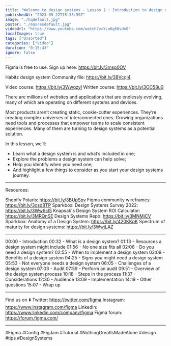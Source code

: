 ```yaml
---
title: "Welcome to design systems - Lesson 1 : Introduction to design systems"
publishedAt: "2023-05-22T15:35:59Z"
image: "./hqdefault.jpg"
poster: "./maxresdefault.jpg"
videoUrl: "https://www.youtube.com/watch?v=YLo6g58vUm0"
localImages: true
tags: ["Unsorted"]
categories: ["Video"]
duration: "0:15:43"
ignore: false
---
```


Figma is free to use. Sign up here: https://bit.ly/3msp0OV

Habitz design system Community file: https://bit.ly/3BVcql4

Video course: https://bit.ly/3WwqzyI
Written course: https://bit.ly/3OC58u0

There are millions of websites and applications that are endlessly evolving, many of which are operating on different systems and devices.

Most products aren’t creating static, cookie-cutter experiences. They’re creating complex universes of interconnected ones. Growing organizations need tools and processes that empower teams to scale consistent experiences. Many of them are turning to design systems as a potential solution.

In this lesson, we’ll:

- Learn what a design system is and what’s included in one;
- Explore the problems a design system can help solve;
- Help you identify when you need one;
- And highlight a few things to consider as you start your design systems journey.

---

Resources:

Shopify Polaris: https://bit.ly/3BUpSpv
Figma community wireframes: https://bit.ly/3osd8TP
Sparkbox: Design Systems Survey 2022: https://bit.ly/3Ww6cl5
Knapsak's Design System ROI Calculator: https://bit.ly/3MRQnSE
Design Systems Repo: https://bit.ly/3MNMjCV
Sparkbox: Anatomy of a Design System: https://bit.ly/420KKpK
Spectrum of maturity for design systems: https://bit.ly/3WwjLAZ

---

00:00 - Introduction
00:32 - What is a design system?
01:13 - Resources a design system might include
01:56 - No one size fits all
02:06 - Do you need a design system?
02:55 - When to implement a design system
03:09 - Benefits of a design system
04:25 - Signs you might need a design system
05:53 - Not everyone needs a design system
06:05 - Challenges of a design system
07:03 - Audit
07:59 - Perform an audit
09:51 - Overview of the design system process
10:18 - Steps in the process
11:37 - Considerations
12:30 - Audience
13:09 - Implementation
14:19 - Other questions
15:07 - Wrap up

---

Find us on ⬇️
Twitter: https://twitter.com/figma
Instagram: https://www.instagram.com/figma
LinkedIn: https://www.linkedin.com/company/figma
Figma forum: https://forum.figma.com/

---

#Figma #Config #FigJam #Tutorial #NothingGreatIsMadeAlone #design #tips #DesignSystems
